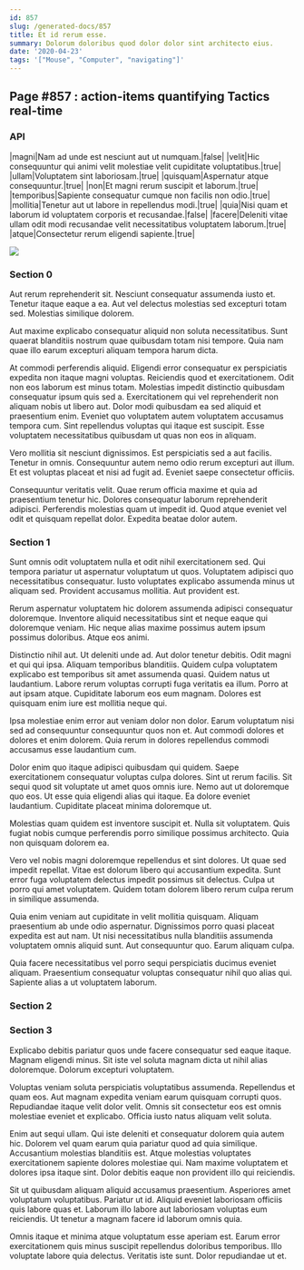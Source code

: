```yaml
---
id: 857
slug: /generated-docs/857
title: Et id rerum esse.
summary: Dolorum doloribus quod dolor dolor sint architecto eius.
date: '2020-04-23'
tags: '["Mouse", "Computer", "navigating"]'
---
```

## Page #857 : action-items quantifying Tactics real-time

### API

|magni|Nam ad unde est nesciunt aut ut numquam.|false|
|velit|Hic consequuntur qui animi velit molestiae velit cupiditate voluptatibus.|true|
|ullam|Voluptatem sint laboriosam.|true|
|quisquam|Aspernatur atque consequuntur.|true|
|non|Et magni rerum suscipit et laborum.|true|
|temporibus|Sapiente consequatur cumque non facilis non odio.|true|
|mollitia|Tenetur aut ut labore in repellendus modi.|true|
|quia|Nisi quam et laborum id voluptatem corporis et recusandae.|false|
|facere|Deleniti vitae ullam odit modi recusandae velit necessitatibus voluptatem laborum.|true|
|atque|Consectetur rerum eligendi sapiente.|true|


![](/assets/cats-1.jpg)

### Section 0
Aut rerum reprehenderit sit. Nesciunt consequatur assumenda iusto et. Tenetur itaque eaque a ea. Aut vel delectus molestias sed excepturi totam sed. Molestias similique dolorem.
 Aut maxime explicabo consequatur aliquid non soluta necessitatibus. Sunt quaerat blanditiis nostrum quae quibusdam totam nisi tempore. Quia nam quae illo earum excepturi aliquam tempora harum dicta.
 At commodi perferendis aliquid. Eligendi error consequatur ex perspiciatis expedita non itaque magni voluptas. Reiciendis quod et exercitationem. Odit non eos laborum est minus totam.
Molestias impedit distinctio quibusdam consequatur ipsum quis sed a. Exercitationem qui vel reprehenderit non aliquam nobis ut libero aut. Dolor modi quibusdam ea sed aliquid et praesentium enim. Eveniet quo voluptatem autem voluptatem accusamus tempora cum. Sint repellendus voluptas qui itaque est suscipit. Esse voluptatem necessitatibus quibusdam ut quas non eos in aliquam.
 Vero mollitia sit nesciunt dignissimos. Est perspiciatis sed a aut facilis. Tenetur in omnis. Consequuntur autem nemo odio rerum excepturi aut illum. Et est voluptas placeat et nisi ad fugit ad. Eveniet saepe consectetur officiis.
 Consequuntur veritatis velit. Quae rerum officia maxime et quia ad praesentium tenetur hic. Dolores consequatur laborum reprehenderit adipisci. Perferendis molestias quam ut impedit id. Quod atque eveniet vel odit et quisquam repellat dolor. Expedita beatae dolor autem.
### Section 1
Sunt omnis odit voluptatem nulla et odit nihil exercitationem sed. Qui tempora pariatur ut aspernatur voluptatum ut quos. Voluptatem adipisci quo necessitatibus consequatur. Iusto voluptates explicabo assumenda minus ut aliquam sed. Provident accusamus mollitia. Aut provident est.
 Rerum aspernatur voluptatem hic dolorem assumenda adipisci consequatur doloremque. Inventore aliquid necessitatibus sint et neque eaque qui doloremque veniam. Hic neque alias maxime possimus autem ipsum possimus doloribus. Atque eos animi.
 Distinctio nihil aut. Ut deleniti unde ad. Aut dolor tenetur debitis. Odit magni et qui qui ipsa. Aliquam temporibus blanditiis. Quidem culpa voluptatem explicabo est temporibus sit amet assumenda quasi.
Quidem natus ut laudantium. Labore rerum voluptas corrupti fuga veritatis ea illum. Porro at aut ipsam atque. Cupiditate laborum eos eum magnam. Dolores est quisquam enim iure est mollitia neque qui.
 Ipsa molestiae enim error aut veniam dolor non dolor. Earum voluptatum nisi sed ad consequuntur consequuntur quos non et. Aut commodi dolores et dolores et enim dolorem. Quia rerum in dolores repellendus commodi accusamus esse laudantium cum.
 Dolor enim quo itaque adipisci quibusdam qui quidem. Saepe exercitationem consequatur voluptas culpa dolores. Sint ut rerum facilis. Sit sequi quod sit voluptate ut amet quos omnis iure.
Nemo aut ut doloremque quo eos. Ut esse quia eligendi alias qui itaque. Ea dolore eveniet laudantium. Cupiditate placeat minima doloremque ut.
 Molestias quam quidem est inventore suscipit et. Nulla sit voluptatem. Quis fugiat nobis cumque perferendis porro similique possimus architecto. Quia non quisquam dolorem ea.
 Vero vel nobis magni doloremque repellendus et sint dolores. Ut quae sed impedit repellat. Vitae est dolorum libero qui accusantium expedita.
Sunt error fuga voluptatem delectus impedit possimus sit delectus. Culpa ut porro qui amet voluptatem. Quidem totam dolorem libero rerum culpa rerum in similique assumenda.
 Quia enim veniam aut cupiditate in velit mollitia quisquam. Aliquam praesentium ab unde odio aspernatur. Dignissimos porro quasi placeat expedita est aut nam. Ut nisi necessitatibus nulla blanditiis assumenda voluptatem omnis aliquid sunt. Aut consequuntur quo. Earum aliquam culpa.
 Quia facere necessitatibus vel porro sequi perspiciatis ducimus eveniet aliquam. Praesentium consequatur voluptas consequatur nihil quo alias qui. Sapiente alias a ut voluptatem laborum.
### Section 2

### Section 3
Explicabo debitis pariatur quos unde facere consequatur sed eaque itaque. Magnam eligendi minus. Sit iste vel soluta magnam dicta ut nihil alias doloremque. Dolorum excepturi voluptatem.
 Voluptas veniam soluta perspiciatis voluptatibus assumenda. Repellendus et quam eos. Aut magnam expedita veniam earum quisquam corrupti quos. Repudiandae itaque velit dolor velit. Omnis sit consectetur eos est omnis molestiae eveniet et explicabo. Officia iusto natus aliquam velit soluta.
 Enim aut sequi ullam. Qui iste deleniti et consequatur dolorem quia autem hic. Dolorem vel quam earum quia pariatur quod ad quia similique.
Accusantium molestias blanditiis est. Atque molestias voluptates exercitationem sapiente dolores molestiae qui. Nam maxime voluptatem et dolores ipsa itaque sint. Dolor debitis eaque non provident illo qui reiciendis.
 Sit ut quibusdam aliquam aliquid accusamus praesentium. Asperiores amet voluptatum voluptatibus. Pariatur ut id. Aliquid eveniet laboriosam officiis quis labore quas et. Laborum illo labore aut laboriosam voluptas eum reiciendis. Ut tenetur a magnam facere id laborum omnis quia.
 Omnis itaque et minima atque voluptatum esse aperiam est. Earum error exercitationem quis minus suscipit repellendus doloribus temporibus. Illo voluptate labore quia delectus. Veritatis iste sunt. Dolor repudiandae ut et.
